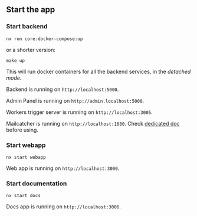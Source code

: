 ## Start the app

### Start backend

```
nx run core:docker-compose:up
```

or a shorter version:

```
make up
```

This will run docker containers for all the backend services, in the _detached mode_.

Backend is running on `http://localhost:5000`.

Admin Panel is running on `http://admin.localhost:5000`.

Workers trigger server is running on `http://localhost:3005`.

Mailcatcher is running on `http://localhost:1080`. Check [dedicated doc ](/features/dev-tools/mailcatcher) before using.

### Start webapp

```
nx start webapp
```

Web app is running on `http://localhost:3000`.

### Start documentation

```
nx start docs
```

Docs app is running on `http://localhost:3006`.
